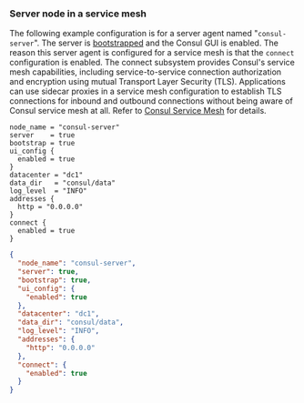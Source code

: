 ### Server node in a service mesh

The following example configuration is for a server agent named "`consul-server`". The server is [bootstrapped](/consul/commands/agent#_bootstrap) and the Consul GUI is enabled.
The reason this server agent is configured for a service mesh is that the `connect` configuration is enabled. The connect subsystem provides Consul's service mesh capabilities, including service-to-service connection authorization and encryption using mutual Transport Layer Security (TLS). Applications can use sidecar proxies in a service mesh configuration to establish TLS connections for inbound and outbound connections without being aware of Consul service mesh at all. Refer to [Consul Service Mesh](/consul/docs/connect) for details.

<CodeTabs>

```hcl
node_name = "consul-server"
server    = true
bootstrap = true
ui_config {
  enabled = true
}
datacenter = "dc1"
data_dir   = "consul/data"
log_level  = "INFO"
addresses {
  http = "0.0.0.0"
}
connect {
  enabled = true
}
```


```json
{
  "node_name": "consul-server",
  "server": true,
  "bootstrap": true,
  "ui_config": {
    "enabled": true
  },
  "datacenter": "dc1",
  "data_dir": "consul/data",
  "log_level": "INFO",
  "addresses": {
    "http": "0.0.0.0"
  },
  "connect": {
    "enabled": true
  }
}
```

</CodeTabs>